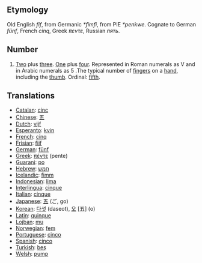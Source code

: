 == Etymology ==
Old English ''fíf'', from Germanic ''*fimfi'', from PIE ''*penkwe''. Cognate to German ''fünf'', French ''cinq'', Greek ''πεντε'', Russian ''пять''.

== Number ==
# [[Two]] plus [[three]]. [[One]] plus [[four]]. Represented in Roman numerals as V and in Arabic numerals as 5 .The typical number of [[finger]]s on a [[hand]], including the [[thumb]]. Ordinal: [[fifth]].

==Translations ==
*[[Catalan]]: [[cinc]]
*[[Chinese]]: [[五]]
*[[Dutch]]: [[vijf]]
*[[Esperanto]]: [[kvin]]
*[[French]]: [[cinq]]
*[[Frisian]]: [[fiif]]
*[[German]]: [[fünf]]
*[[Greek]]: [[πέντε]] (pente)
*[[Guarani]]: [[po]]
*[[Hebrew]]: [[חמש]]
*[[Icelandic]]: [[fimm]]
*[[Indonesian]]: [[lima]]
*[[Interlingua]]: [[cinque]]
*[[Italian]]: [[cinque]]
*[[Japanese]]: [[五]] (ご, go)
*[[Korean]]: [[다섯]] (daseot), [[오]] [五] (o)
*[[Latin]]: [[quinque]]
*[[Lojban]]: [[mu]]
*[[Norwegian]]: [[fem]]
*[[Portuguese]]: [[cinco]]
*[[Spanish]]: [[cinco]]
*[[Turkish]]: [[beş]]
*[[Welsh]]: [[pump]]